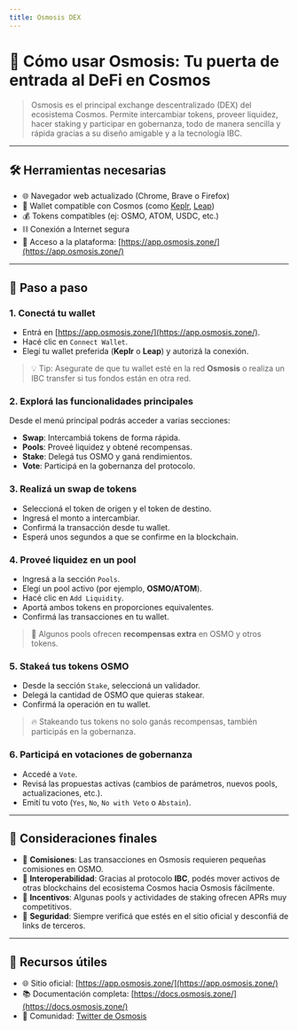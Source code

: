 ```yaml
---
title: Osmosis DEX
---
```


 # 🌊 Cómo usar Osmosis: Tu puerta de entrada al DeFi en Cosmos

> Osmosis es el principal exchange descentralizado (DEX) del ecosistema Cosmos. Permite intercambiar tokens, proveer liquidez, hacer staking y participar en gobernanza, todo de manera sencilla y rápida gracias a su diseño amigable y a la tecnología IBC.

---

## 🛠️ Herramientas necesarias

- 🌐 Navegador web actualizado (Chrome, Brave o Firefox)
- 🔐 Wallet compatible con Cosmos (como [Keplr](https://www.keplr.app/), [Leap](https://www.leapwallet.io/))
- 💰 Tokens compatibles (ej: OSMO, ATOM, USDC, etc.)
- ⛓️ Conexión a Internet segura
- 📍 Acceso a la plataforma: [https://app.osmosis.zone/](https://app.osmosis.zone/)

---

## 🧭 Paso a paso

### 1. Conectá tu wallet

- Entrá en [https://app.osmosis.zone/](https://app.osmosis.zone/).
- Hacé clic en `Connect Wallet`.
- Elegí tu wallet preferida (**Keplr** o **Leap**) y autorizá la conexión.
> 💡 Tip: Asegurate de que tu wallet esté en la red **Osmosis** o realiza un IBC transfer si tus fondos están en otra red.

### 2. Explorá las funcionalidades principales

Desde el menú principal podrás acceder a varias secciones:

- **Swap**: Intercambiá tokens de forma rápida.
- **Pools**: Proveé liquidez y obtené recompensas.
- **Stake**: Delegá tus OSMO y ganá rendimientos.
- **Vote**: Participá en la gobernanza del protocolo.

### 3. Realizá un swap de tokens

- Seleccioná el token de origen y el token de destino.
- Ingresá el monto a intercambiar.
- Confirmá la transacción desde tu wallet.
- Esperá unos segundos a que se confirme en la blockchain.

### 4. Proveé liquidez en un pool

- Ingresá a la sección `Pools`.
- Elegí un pool activo (por ejemplo, **OSMO/ATOM**).
- Hacé clic en `Add Liquidity`.
- Aportá ambos tokens en proporciones equivalentes.
- Confirmá las transacciones en tu wallet.

> 🎁 Algunos pools ofrecen **recompensas extra** en OSMO y otros tokens.

### 5. Stakeá tus tokens OSMO

- Desde la sección `Stake`, seleccioná un validador.
- Delegá la cantidad de OSMO que quieras stakear.
- Confirmá la operación en tu wallet.

> 🔥 Stakeando tus tokens no solo ganás recompensas, también participás en la gobernanza.

### 6. Participá en votaciones de gobernanza

- Accedé a `Vote`.
- Revisá las propuestas activas (cambios de parámetros, nuevos pools, actualizaciones, etc.).
- Emití tu voto (`Yes`, `No`, `No with Veto` o `Abstain`).

---

## 🧠 Consideraciones finales

- 🔄 **Comisiones**: Las transacciones en Osmosis requieren pequeñas comisiones en OSMO.
- 🔗 **Interoperabilidad**: Gracias al protocolo **IBC**, podés mover activos de otras blockchains del ecosistema Cosmos hacia Osmosis fácilmente.
- 🚀 **Incentivos**: Algunas pools y actividades de staking ofrecen APRs muy competitivos.
- 📢 **Seguridad**: Siempre verificá que estés en el sitio oficial y desconfiá de links de terceros.

---

## 🔗 Recursos útiles

- 🌐 Sitio oficial: [https://app.osmosis.zone/](https://app.osmosis.zone/)
- 📚 Documentación completa: [https://docs.osmosis.zone/](https://docs.osmosis.zone/)
- 📢 Comunidad: [Twitter de Osmosis](https://twitter.com/osmosiszone)

